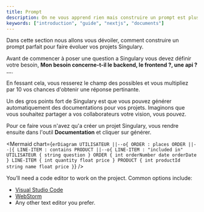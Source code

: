 ```yaml
---
title: Prompt
description: On ne vous apprend rien mais construire un prompt est plus complexe qu'il n'y parait. Si vous voulez tirer le meilleur de Singulary et maximiser la pertinence de la réponse, vous devez construire un prompt solide et complet.
keywords: ["introduction", "guide", "nextjs", "documents"]
---
```


Dans cette section nous allons vous dévoiler, comment construire un prompt parfait pour faire évoluer vos projets Singulary.


<Step>
<StepItem title="Comprendre votre besoin">

Avant de commencer à poser une question a Singulary vous devez définir votre besoin, **Mon besoin concerne-t-il le backend, le frontend ?, une api ? ...**.

En fessant cela, vous resserez le champ des possibles et vous multipliez par 10 vos chances d'obtenir une réponse pertinante.


</StepItem>
<StepItem title="Constuire votre question">
Un des gros points fort de Singulary est que vous pouvez générer automatiquement des documentations pour vos projets. Imaginons que vous souhaitez partager a vos collaborateurs votre vision, vous pouvez.

Pour ce faire vous n'avez qu'a créer un projet Singulary, vous rendre ensuite dans l'outil **Documentation** et cliquer sur générer.

<Mermaid
  chart={`erDiagram
    UTILISATEUR ||--o{ ORDER : places
    ORDER ||--|{ LINE-ITEM : contains
    PRODUCT ||--o{ LINE-ITEM : "included in"
    UTILISATEUR {
        string question
    }
    ORDER {
        int orderNumber
        date orderDate
    }
    LINE-ITEM {
        int quantity
        float price
    }
    PRODUCT {
        int productId
        string name
        float price
    }`}
/>

</StepItem>
<StepItem title="Analiser la réponse de Singulary">
You’ll need a code editor to work on the project. Common options include:

- [Visual Studio Code](https://code.visualstudio.com/)
- [WebStorm](https://www.jetbrains.com/webstorm/)
- Any other text editor you prefer.

</StepItem>
</Step>

